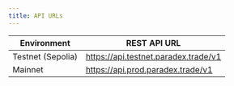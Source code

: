```yaml
---
title: API URLs
---
```


| Environment | REST API URL |
|-------------|--------------|
| Testnet (Sepolia) | https://api.testnet.paradex.trade/v1 |
| Mainnet | https://api.prod.paradex.trade/v1 |
